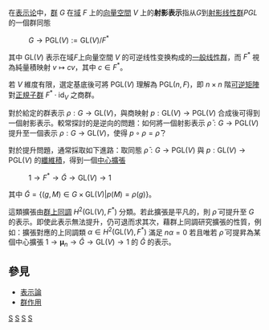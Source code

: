 在[[表示论|表示论]]中，[[群|群]] <math>G</math> 在[[域_(數學)|域]] <math>F</math> 上的[[向量空間|向量空間]] <math>V</math> 上的'''射影表示'''指从<math>G</math>到[[射影线性群|射影线性群]]<math>PGL</math>的一個群同態

: <math>G \to \mathrm{PGL}(V) := \mathrm{GL}(V)/F^*</math>

其中 <math>\mathrm{GL}(V)</math> 表示在域<math>F</math>上向量空間 <math>V</math> 的可逆线性变换构成的[[一般线性群|一般线性群]]，而 <math>F^*</math> 視為純量積映射 <math>v \mapsto cv</math>，其中 <math>c \in F^*</math>。

若 <math>V</math> 維度有限，選定基底後可將 <math>\mathrm{PGL}(V)</math> 理解為 <math>\mathrm{PGL}(n,F)</math>，即 <math>n \times n</math> 階[[可逆矩陣|可逆矩陣]]對[[正規子群|正規子群]] <math>F^* \cdot \mathrm{id}_V</math> 之商群。

對於給定的群表示 <math>\rho: G \to \mathrm{GL}(V)</math>，與商映射 <math>p: \mathrm{GL}(V) \to \mathrm{PGL}(V)</math> 合成後可得到一個射影表示。較常探討的是逆向的問題：如何將一個射影表示 <math>\bar{\rho}: G \to \mathrm{PGL}(V)</math> 提升至一個表示 <math>\rho: G \to \mathrm{GL}(V)</math>，使得 <math>p \circ \rho = \bar{\rho}</math>？

對於提升問題，通常採取如下進路：取同態 <math>\bar{\rho}: G \to \mathrm{PGL}(V)</math> 與 <math>p: \mathrm{GL}(V) \to \mathrm{PGL}(V)</math> 的[[纖維積|纖維積]]，得到一個[[中心擴張|中心擴張]]
: <math>1 \to F^* \to \tilde{G} \to \mathrm{GL}(V) \to 1</math>
其中 <math>\tilde{G} = \{ (g,M) \in G \times \mathrm{GL}(V) | p(M)=\rho(g) \} </math>。

這類擴張由[[群上同調|群上同調]] <math>H^2(\mathrm{GL}(V), F^*)</math> 分類。若此擴張是平凡的，則 <math>\bar{\rho}</math> 可提升至 <math>G</math> 的表示。即使此表示無法提升，仍可退而求其次，藉群上同調研究擴張的性質，例如：擴張對應的上同調類 <math>\alpha \in H^2(\mathrm{GL}(V), F^*)</math> 滿足 <math>n\alpha=0</math> 若且唯若 <math>\bar{\rho}</math> 可提昇為某個中心擴張 <math>1 \to \mathbf{\mu}_n \to \hat{G} \to \mathrm{GL}(V) \to 1</math> 的 <math>\hat{G}</math> 的表示。

==參見==
*[[表示論|表示論]]
*[[群作用|群作用]]

[[Category:表示论|S]]
[[Category:群表示论|S]]
[[Category:群论|S]]
[[Category:同调代数|S]]